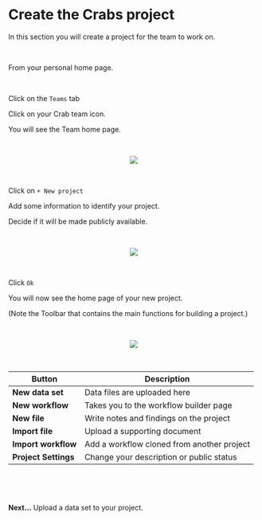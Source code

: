 # Create the Crabs project

In this section you will create a project for the team to work on.

\

From your personal home page.

\

Click on the `Teams` tab

Click on your Crab team icon.

You will see the Team home page.

\

<center><img src="images/0401_team_page.png"></center>

\

Click on `+ New project`

Add some information to identify your project.

Decide if it will be made publicly available.

\

<center><img src="images/0402_project_description.png"></center>

\

Click `Ok`

You will now see the home page of your new project.

(Note the Toolbar that contains the main functions for building a project.)

\

<center><img src="images/0403_task_bar.png"></center>

\

Button|Description
------|---
__New data set__ |Data files are uploaded here
__New workflow__|Takes you to the workflow builder page
__New file__|Write notes and findings on the project
__Import file__|Upload a supporting document
__Import workflow__|Add a workflow cloned from another project
__Project Settings__|Change your description or public status

\

\

__Next...__ Upload a data set to your project.